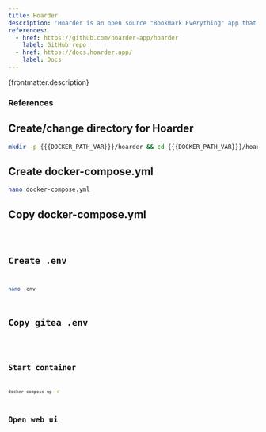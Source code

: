 ```yaml
---
title: Hoarder
description: 'Hoarder is an open source "Bookmark Everything" app that uses AI for automatically tagging the content you throw at it.'
references:
  - href: https://github.com/hoarder-app/hoarder
    label: GitHub repo
  - href: https://docs.hoarder.app/
    label: Docs
---
```



<p>{frontmatter.description}</p>

### References

<ReferenceLinks references={frontmatter.references} />

## Create/change directory for Hoarder

```sh
mkdir -p {{{DOCKER_PATH_VAR}}}/hoarder && cd {{{DOCKER_PATH_VAR}}}/hoarder
```

## Create docker-compose.yml

```sh
nano docker-compose.yml
```

## Copy docker-compose.yml

<Code lang="yml" title="docker-compose.yml" code={yaml} />

## Create .env

```sh
nano .env
```

## Copy gitea .env

<Code lang="dotenv" title=".env" code={env} />

## Start container

```sh
docker compose up -d
```

## Open web ui

<OpenWebUI port="3005" />
